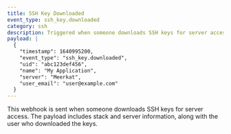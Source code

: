 ```yaml
---
title: SSH Key Downloaded
event_type: ssh_key.downloaded
category: ssh
description: Triggered when someone downloads SSH keys for server access
payload: |
  {
    "timestamp": 1640995200,
    "event_type": "ssh_key.downloaded",
    "uid": "abc123def456",
    "name": "My Application",
    "server": "Meerkat",
    "user_email": "user@example.com"
  }
---
```


This webhook is sent when someone downloads SSH keys for server access. The payload includes stack and server information, along with the user who downloaded the keys.